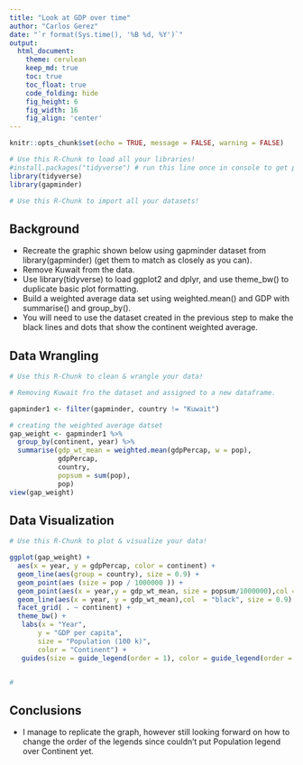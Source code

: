 ```yaml
---
title: "Look at GDP over time"
author: "Carlos Gerez"
date: "`r format(Sys.time(), '%B %d, %Y')`"
output:
  html_document:
    theme: cerulean  
    keep_md: true
    toc: true
    toc_float: true
    code_folding: hide
    fig_height: 6
    fig_width: 16
    fig_align: 'center'
---
```


```r
knitr::opts_chunk$set(echo = TRUE, message = FALSE, warning = FALSE)
```

```r
# Use this R-Chunk to load all your libraries!
#install.packages("tidyverse") # run this line once in console to get package
library(tidyverse)
library(gapminder)
```

```r
# Use this R-Chunk to import all your datasets!
```

## Background

- Recreate the graphic shown below using gapminder dataset from library(gapminder) (get them to match as closely as you can).   
- Remove Kuwait from the data.  
- Use library(tidyverse) to load ggplot2 and dplyr, and use theme_bw() to duplicate basic plot formatting.  
- Build a weighted average data set using weighted.mean() and GDP with summarise() and group_by().  
- You will need to use the dataset created in the previous step to make the black lines and dots that show the continent weighted average.


## Data Wrangling

```r
# Use this R-Chunk to clean & wrangle your data!

# Removing Kuwait fro the dataset and assigned to a new dataframe. 

gapminder1 <- filter(gapminder, country != "Kuwait")

# creating the weighted average datset
gap_weight <- gapminder1 %>% 
  group_by(continent, year) %>%
  summarise(gdp_wt_mean = weighted.mean(gdpPercap, w = pop),
            gdpPercap,
            country,
            popsum = sum(pop),
            pop)
view(gap_weight)
```

## Data Visualization

```r
# Use this R-Chunk to plot & visualize your data!

ggplot(gap_weight) + 
  aes(x = year, y = gdpPercap, color = continent) + 
  geom_line(aes(group = country), size = 0.9) +
  geom_point(aes (size = pop / 1000000 )) +
  geom_point(aes(x = year,y = gdp_wt_mean, size = popsum/1000000),col = "black") +
  geom_line(aes(x = year, y = gdp_wt_mean),col  = "black", size = 0.9) +
  facet_grid( . ~ continent) +
  theme_bw() +
   labs(x = "Year",
       y = "GDP per capita",
       size = "Population (100 k)",
       color = "Continent") +
   guides(size = guide_legend(order = 1), color = guide_legend(order = 2))


# 
```

## Conclusions

- I manage to replicate the graph, however still looking forward on how to change the order of the legends since couldn’t put Population legend over Continent yet. 